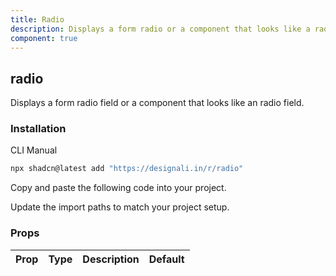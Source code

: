 ```yaml
---
title: Radio
description: Displays a form radio or a component that looks like a radio.
component: true
---
```


<div className="grid  gap-3   lg:grid-cols-2 xl:grid-cols-3">
  <ComponentPreview name="radio-01" />
  <ComponentPreview name="radio-02" />
  <ComponentPreview name="radio-03" />
  <ComponentPreview name="radio-04" />
  <ComponentPreview name="radio-05" />
  <ComponentPreview name="radio-06" />
  <ComponentPreview name="radio-07" />
  <ComponentPreview name="radio-08" />
  <ComponentPreview name="radio-09" />
  <ComponentPreview name="radio-10" />
  <ComponentPreview name="radio-11" />
  <ComponentPreview name="radio-12" />
  <ComponentPreview name="radio-13" />
  <ComponentPreview name="radio-14" />
  <ComponentPreview name="radio-15" />
  <ComponentPreview name="radio-16" />
  <ComponentPreview name="radio-17" />
  <ComponentPreview name="radio-18" />
  <ComponentPreview name="radio-19" />
</div>

## radio

Displays a form radio field or a component that looks like an radio field.

### Installation

<Tabs defaultValue="cli">

<TabsList>
  <TabsTrigger value="cli">CLI</TabsTrigger>
  <TabsTrigger value="manual">Manual</TabsTrigger>
</TabsList>
<TabsContent value="cli">

```bash
npx shadcn@latest add "https://designali.in/r/radio"
```

</TabsContent>

<TabsContent value="manual">

<Steps>

<Step>Copy and paste the following code into your project.</Step>

<ComponentSource name="radio" />

<Step>Update the import paths to match your project setup.</Step>

</Steps>

</TabsContent>

</Tabs>

### Props

| Prop | Type | Description | Default |
| ---- | ---- | ----------- | ------- |

